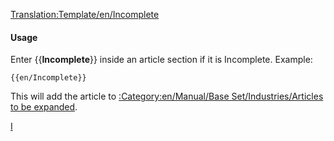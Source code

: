 <noinclude>[[Translation:Template/en/Incomplete]]</noinclude>{{en/Ambox| type  = content
| image = en/Manual/Base Set/UnderConstructionOrange.png
| text  = <strong>Incomplete</strong><br>Please note that the information on this page is not yet complete, as it is still under construction.
}}<includeonly>{{{1|[[Category:en/Manual/Base Set/Industries/Articles to be expanded]]}}}</includeonly><noinclude>

====Usage====
Enter <nowiki>{{</nowiki>'''Incomplete'''<nowiki>}}</nowiki> inside an article section if it is Incomplete. Example:
<pre>{{en/Incomplete}}</pre>
This will add the article to [[:Category:en/Manual/Base Set/Industries/Articles to be expanded]].

[[Category:en/Manual/Base Set/Message boxes|I]]</noinclude>